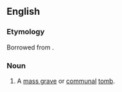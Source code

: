 ==English==

===Etymology===
Borrowed from {{bor|en|grc|πολυάνδριον}}.

===Noun===
{{en-noun|polyandria}}

# A [[mass grave]] or [[communal]] [[tomb]].